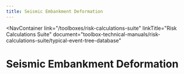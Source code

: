 ```yaml
---
title: Seismic Embankment Deformation
---
```



<NavContainer
  link="/toolboxes/risk-calculations-suite"
  linkTitle="Risk Calculations Suite"
  document="toolbox-technical-manuals/risk-calculations-suite/typical-event-tree-database"
></NavContainer>

# Seismic Embankment Deformation

<FigureNoRef 
    src="/figures/toolbox-technical-manuals/risk-calculations-suite/typical-event-tree-database/v1.1/Seismic-Embankment-Deformation.png" 
    alt="Seismic Embankment Deformation event tree" />
